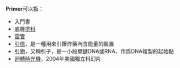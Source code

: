 '''Primer'''可以指：

* 入門書
* 底層[[塗料|塗料]]
* [[雷管|雷管]]
* [[引信|引信]]，是一種用來引爆炸藥內含能量的裝置
* [[引物|引物]]，又稱引子，是一小段單鏈DNA或RNA，作爲DNA複製的起始點
* [[迴轉時光機|迴轉時光機]]，2004年美國獨立科幻片

{{disambig}}